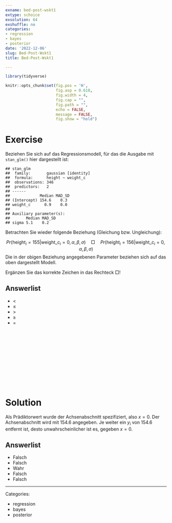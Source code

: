 ```yaml
---
exname: bed-post-wskt1
extype: schoice
exsolution: 64
exshuffle: no
categories:
- regression
- bayes
- posterior
date: '2022-12-06'
slug: Bed-Post-Wskt1
title: Bed-Post-Wskt1

---
```





```r
library(tidyverse)
```


```r
knitr::opts_chunk$set(fig.pos = 'H',
                      fig.asp = 0.618,
                      fig.width = 4,
                      fig.cap = "", 
                      fig.path = "",
                      echo = FALSE,
                      message = FALSE,
                      fig.show = "hold")
```






# Exercise

Beziehen Sie sich auf das Regressionsmodell, für das die Ausgabe mit `stan_glm()` hier dargestellt ist:

```
## stan_glm
##  family:       gaussian [identity]
##  formula:      height ~ weight_c
##  observations: 346
##  predictors:   2
## ------
##             Median MAD_SD
## (Intercept) 154.6    0.3 
## weight_c      0.9    0.0 
## 
## Auxiliary parameter(s):
##       Median MAD_SD
## sigma 5.1    0.2   
```


Betrachten Sie wieder folgende Beziehung (Gleichung bzw. Ungleichung):

$$Pr(\text{height}_i = 155|\text{weight_c}_i=0, \alpha, \beta, \sigma) \quad \Box \quad Pr(\text{height}_i = 156|\text{weight_c}_i=0, \alpha, \beta, \sigma)$$
Die in der obigen Beziehung angegebenen Parameter beziehen sich auf das oben dargestellt Modell.

Ergänzen Sie das korrekte Zeichen in das Rechteck $\Box$!

Answerlist
----------
* $\lt$
* $\le$
* $\gt$
* $\ge$
* $=$




</br>
</br>
</br>
</br>
</br>
</br>
</br>
</br>
</br>
</br>

# Solution

Als Prädiktorwert wurde der Achsenabschnitt spezifiziert, also $x=0$. 
Der Achsenabschnitt wird mit 154.6 angegeben. 
Je weiter ein $y_i$ von 154.6 entfernt ist, desto unwahrscheinlicher ist es,
gegeben $x=0$.

Answerlist
----------


* Falsch
* Falsch
* Wahr
* Falsch
* Falsch





---

Categories: 

- regression
- bayes
- posterior

